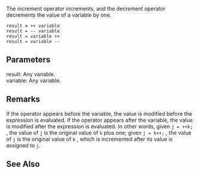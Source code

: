 The increment operator increments, and the decrement operator decrements the value of a variable by one.

 result '''=''' ++ variable 
 result = -- variable 
 result = variable ++
 result = variable --
==Parameters==
; result: Any variable.
; variable: Any variable.

==Remarks==
If the operator appears before the variable, the value is modified before the expression is evaluated. If the operator appears after the variable, the value is modified after the expression is evaluated.  In other words, given <code>j = ++k;</code> , the value of <code>j</code> is the original value of <code>k</code> plus one; given <code>j = k++;</code> , the value of <code>j</code> is the original value of <code>k</code> , which is incremented after its value is assigned to <code>j</code>.


==See Also==

              

              
